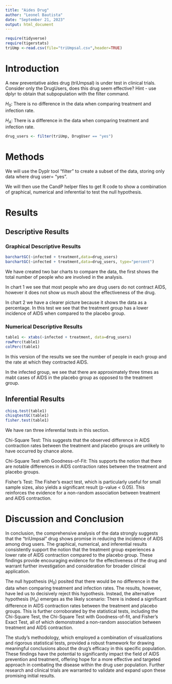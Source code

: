 ```yaml
---
title: "Aides Drug"
author: "Leonel Bautista"
date: "September 21, 2023"
output: html_document
---
```


```r
require(tidyverse)
require(tigerstats)
triUmp <-read.csv(file="triUmpsal.csv",header=TRUE)
```

# Introduction

<!--In this section you explain what you are trying to show.  Where did the data come from?  What is the research or other question you are trying to answer?.  If you skimp in this section expect to be marked down in your grade. Paint a picture of the project a couple of paragraphs is expected!-->

A new  preventative aides drug (triUmpsal) is under test in clinical trials. Consider only the DrugUsers, does this drug seem effective?  Hint - use dplyr to obtain that subpopulation with the filter command.

$H_0$: There is no difference in the data when comparing treatment and infection rate. 

$H_A$: There is a difference in the data when comparing treatment and infection rate. 

```r
drug_users <- filter(triUmp, DrugUser == "yes")
```

# Methods

<!--Decide on your methods:  use "variable analysis" or other appropriate descriptors.  Make sure to choose at least one graphical method and at least one numerical method. Discuss what data manipulations may be needed for example subsetting or other binning procedures and what sort of graphical displays and inferential tools will be used!-->

We will use the Dyplr tool "filter" to create a subset of the data, storing only data where drug user= "yes".   

We will then use the CandP helper files to get R code to show a combination of graphical, numerical and inferential to test the null hypothesis. 

# Results

<!--Divide this section into two sub-sections:  One for your descriptive  results and one for your inferential results.!-->

## Descriptive Results

### Graphical Descriptive Results

<!--Graphical results here.  Make sure to show your code.  Provide appropriate labels for axes, giving units if possible, and provide a good title for the graph, too.  Use the graphical results to describe the patterns if any that exist in the data as focused toward the research question. Bottom line is to explain the features of the graph that are relevant to conforming or departing to what is expected by your null hypothesis !-->

```r
barchartGC(~infected + treatment,data=drug_users)
barchartGC(~infected + treatment,data=drug_users, type="percent")
```

We have created two bar charts to compare the data, the first shows the total number of people who are involved in the analysis.

In chart 1 we see that most people who are drug users do not contract AIDS, however it does not show us much about the effectiveness of the drug.

In chart 2 we have a clearer picture because it shows the data as a percentage. In this test we see that the treatment group has a lower incidence of AIDS when compared to the placebo group. 

### Numerical Descriptive Results

<!--Numerical results go here. Use the numerical results to describe the patterns if any that exist in the data as focused toward the research question!-->

```r
table1 <- xtabs(~infected + treatment, data=drug_users)
rowPerc(table1)
colPerc(table1)
```
In this version of the results we see the number of people in each group and the rate at which they contracted AIDS. 

In the infected group, we see that there are approximately three times as mabt cases of AIDS in the placebo group as opposed to the treatment group.

## Inferential Results

<!--State hypothesis clearly.  Make sure your discussion of the inferential test covers all the aspects that the test output produces, such as test statistic, p-value etc.  Make a decision about the null hypothesis, explain the assumptions on which the selected test/procedure was based, and why the chosen procedure satisfys the assumptions and is appropriate to answer the research question!-->

```r
chisq.test(table1)
chisqtestGC(table1)
fisher.test(table1)
```

We have ran three inferential tests in this section.

Chi-Square Test: This suggests that the observed difference in AIDS contraction rates between the treatment and placebo groups are unlikely to have occurred by chance alone.

Chi-Square Test with Goodness-of-Fit: This supports the notion that there are notable differences in AIDS contraction rates between the treatment and placebo groups.

Fisher's Test: The Fisher's exact test, which is particularly useful for small sample sizes, also yields a significant result (p-value < 0.05). This reinforces the evidence for a non-random association between treatment and AIDS contraction.


# Discussion and Conclusion

<!--Discussion and conclusion here.  If you found a relationship be sure to consider whether the relationship occurs because one of the variavbles causes the other, or whether they perhasps are related for some other reason.  Watch the chapter 6 videos from the GeorgeTown videos collection.!-->

In conclusion, the comprehensive analysis of the data strongly suggests that the "triUmpsal" drug shows promise in reducing the incidence of AIDS among drug users. The graphical, numerical, and inferential results consistently support the notion that the treatment group experiences a lower rate of AIDS contraction compared to the placebo group. These findings provide encouraging evidence for the effectiveness of the drug and warrant further investigation and consideration for broader clinical application.   

The null hypothesis ($H_0$) posited that there would be no difference in the data when comparing treatment and infection rates. The results, however, have led us to decisively reject this hypothesis. Instead, the alternative hypothesis ($H_A$) emerges as the likely scenario: There is indeed a significant difference in AIDS contraction rates between the treatment and placebo groups. This is further corroborated by the statistical tests, including the Chi-Square Test, the Chi-Square Test with Goodness-of-fit, and Fisher's Exact Test, all of which demonstrated a non-random association between treatment and AIDS contraction.   

The study's methodology, which employed a combination of visualizations and rigorous statistical tests, provided a robust framework for drawing meaningful conclusions about the drug's efficacy in this specific population. These findings have the potential to significantly impact the field of AIDS prevention and treatment, offering hope for a more effective and targeted approach in combating the disease within the drug user population. Further research and clinical trials are warranted to validate and expand upon these promising initial results.   
